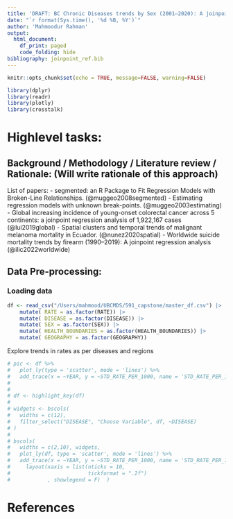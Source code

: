 ```yaml
---
title: 'DRAFT: BC Chronic Diseases trends by Sex (2001–2020): A joinpoint regression analysis'
date: "`r format(Sys.time(), '%d %B, %Y')`"
author: 'Mahmoodur Rahman'
output:
  html_document:
    df_print: paged
    code_folding: hide
bibliography: joinpoint_ref.bib
---
```


```r
knitr::opts_chunk$set(echo = TRUE, message=FALSE, warning=FALSE)
```



```r
library(dplyr)
library(readr)
library(plotly)
library(crosstalk)
```


# Highlevel tasks:

## Background / Methodology / Literature review / Rationale: (Will write rationale of this approach)
List of papers:
 - segmented: an R Package to Fit Regression Models with Broken-Line Relationships. (@muggeo2008segmented)
 - Estimating regression models with unknown break-points. (@muggeo2003estimating)
 - Global increasing incidence of young-onset colorectal cancer across 5 continents: a joinpoint regression analysis of 1,922,167 cases (@lui2019global)
 - Spatial clusters and temporal trends of malignant melanoma mortality in Ecuador. (@nunez2020spatial)
 - Worldwide suicide mortality trends by firearm (1990–2019): A joinpoint regression analysis (@ilic2022worldwide)
 
## Data Pre-processing:

### Loading data

```r
df <- read_csv("/Users/mahmood/UBCMDS/591_capstone/master_df.csv") |> 
    mutate( RATE = as.factor(RATE)) |> 
    mutate( DISEASE = as.factor(DISEASE)) |> 
    mutate( SEX = as.factor(SEX)) |> 
    mutate( HEALTH_BOUNDARIES = as.factor(HEALTH_BOUNDARIES)) |> 
    mutate( GEOGRAPHY = as.factor(GEOGRAPHY))
```

Explore trends in rates as per diseases and regions

```r

# pic <- df %>% 
#   plot_ly(type = 'scatter', mode = 'lines') %>%
#   add_trace(x = ~YEAR, y = ~STD_RATE_PER_1000, name = 'STD_RATE_PER_1000') 
# 
# 
# df <- highlight_key(df)
# 
# widgets <- bscols(
#   widths = c(12),
#   filter_select("DISEASE", "Choose Variable", df, ~DISEASE)
# )
# 
# bscols(
#   widths = c(2,10), widgets, 
#   plot_ly(df, type = 'scatter', mode = 'lines') %>%
#   add_trace(x = ~YEAR, y = ~STD_RATE_PER_1000, name = 'STD_RATE_PER_1000')  %>%
#     layout(xaxis = list(nticks = 10,
#                         tickformat = ".2f")
#            , showlegend = F)  )


```
 















 
# References
 
 
 
 
 
 
 
 